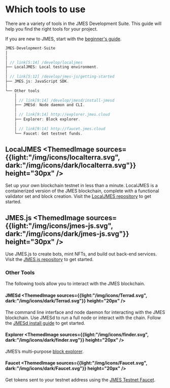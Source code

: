 
# Which tools to use

There are a variety of tools in the JMES Development Suite. This guide will help you find the right tools for your project.

If you are new to JMES, start with the [beginner's guide](./get-started.mdx).

```rust
JMES-Development-Suite
│
│
│ // link[5:14] /develop/localjmes
├── LocalJMES: Local testing environment.
│
│ // link[5:12] /develop/jmes-js/getting-started
├── JMES.js: JavaScript SDK.
│
└── Other tools
    │
    │ // link[9:14] /develop/jmesd/install-jmesd
    ├── JMESd: Node daemon and CLI.
    │
    │ // link[9:14] http://explorer.jmes.cloud
    ├── Explorer: Block explorer.
    │
    │ // link[9:14] http://faucet.jmes.cloud
    └── Faucet: Get testnet funds.
```

## LocalJMES <ThemedImage sources={{light:"/img/icons/localterra.svg", dark:"/img/icons/dark/localterra.svg"}} height="30px" />

Set up your own blockchain testnet in less than a minute. LocalJMES is a containerized version of the JMES blockchain, complete with a functional validator set and block creation. Visit the [LocalJMES repository](https://github.com/jmesworld/jmes.js) to get started.


## JMES.js <ThemedImage sources={{light:"/img/icons/jmes-js.svg", dark:"/img/icons/dark/jmes-js.svg"}} height="30px" />

Use JMES.js to create bots, mint NFTs, and build out back-end services. Visit the [JMES.js repository](https://github.com/jmesworld/jmes.js) to get started.


### Other Tools

The following tools allow you to interact with the JMES blockchain.

#### JMESd <ThemedImage sources={{light:"/img/icons/Terrad.svg", dark:"/img/icons/dark/Terrad.svg"}} height="20px" />

The command line interface and node daemon for interacting with the JMES blockchain. Use JMESd to run a full node or interact with the chain. Follow the [JMESd install guide](./jmesd/install-jmesd.mdx) to get started.

#### Explorer <ThemedImage sources={{light:"/img/icons/finder.svg", dark:"/img/icons/dark/finder.svg"}} height="20px" />

JMES’s multi-purpose [block explorer](http://explorer.jmes.cloud/).

#### Faucet <ThemedImage sources={{light:"/img/icons/Faucet.svg", dark:"/img/icons/dark/Faucet.svg"}} height="20px" />

Get tokens sent to your testnet address using the [JMES Testnet Faucet](http://faucet.jmes.cloud).
